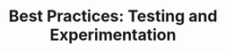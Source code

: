 ---
title: "Best Practices: Testing and Experimentation"
description: "Description of your new file."
---